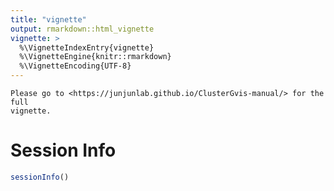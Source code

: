 ```yaml
---
title: "vignette"
output: rmarkdown::html_vignette
vignette: >
  %\VignetteIndexEntry{vignette}
  %\VignetteEngine{knitr::rmarkdown}
  %\VignetteEncoding{UTF-8}
---
```


    Please go to <https://junjunlab.github.io/ClusterGvis-manual/> for the full 
    vignette.

# Session Info

```r
sessionInfo()
```
